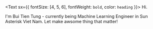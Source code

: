 <Text sx={{ fontSize: [4, 5, 6], fontWeight: `bold`, color: `heading` }}>
  Hi.
</Text>

I'm Bui Tien Tung - currently being Machine Learning Engineer in Sun Asterisk Viet Nam. Let make awsome thing that matter! 